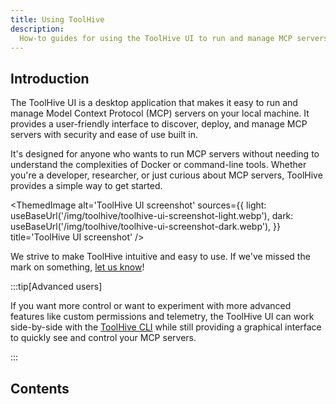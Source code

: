 ```yaml
---
title: Using ToolHive
description:
  How-to guides for using the ToolHive UI to run and manage MCP servers.
---
```




## Introduction

The ToolHive UI is a desktop application that makes it easy to run and manage
Model Context Protocol (MCP) servers on your local machine. It provides a
user-friendly interface to discover, deploy, and manage MCP servers with
security and ease of use built in.

It's designed for anyone who wants to run MCP servers without needing to
understand the complexities of Docker or command-line tools. Whether you're a
developer, researcher, or just curious about MCP servers, ToolHive provides a
simple way to get started.

<ThemedImage
  alt='ToolHive UI screenshot'
  sources={{
    light: useBaseUrl('/img/toolhive/toolhive-ui-screenshot-light.webp'),
    dark: useBaseUrl('/img/toolhive/toolhive-ui-screenshot-dark.webp'),
  }}
  title='ToolHive UI screenshot'
/>
<br />

We strive to make ToolHive intuitive and easy to use. If we've missed the mark
on something, [let us know](https://discord.gg/stacklok)!

:::tip[Advanced users]

If you want more control or want to experiment with more advanced features like
custom permissions and telemetry, the ToolHive UI can work side-by-side with the
[ToolHive CLI](../guides-cli/index.mdx) while still providing a graphical
interface to quickly see and control your MCP servers.

:::

## Contents

<DocCardList />

